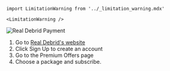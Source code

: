 ```mdx-code-block
import LimitationWarning from '../_limitation_warning.mdx'

<LimitationWarning />
```

![Real Debrid Payment](/img/stremio/real_debrid_payment.png)

1. Go to [Real Debrid's website](https://real-debrid.com/?id=9483829)
2. Click Sign Up to create an account
3. Go to the Premium Offers page
4. Choose a package and subscribe.
